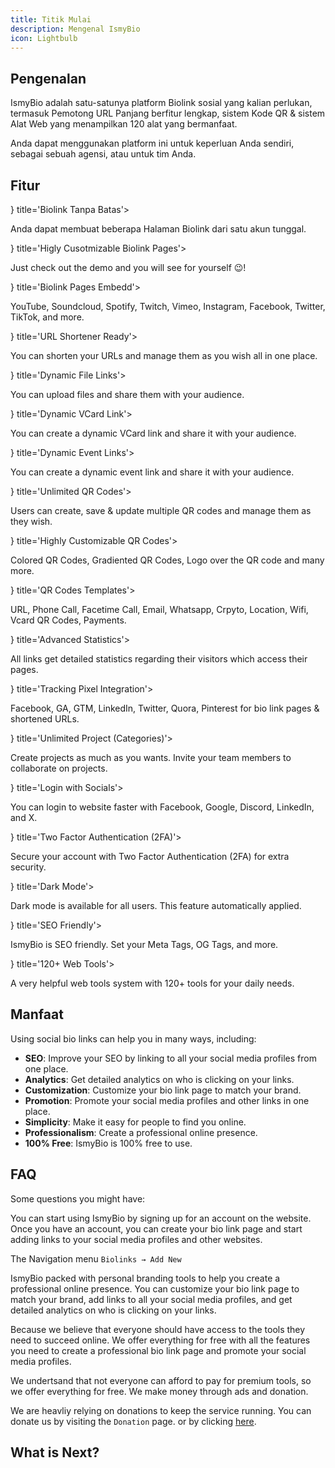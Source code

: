 ```yaml
---
title: Titik Mulai
description: Mengenal IsmyBio
icon: Lightbulb
---
```



## Pengenalan

IsmyBio adalah satu-satunya platform Biolink sosial yang kalian perlukan, termasuk Pemotong URL Panjang berfitur lengkap, sistem Kode QR & sistem Alat Web yang menampilkan 120 alat yang bermanfaat.

Anda dapat menggunakan platform ini untuk keperluan Anda sendiri, sebagai sebuah agensi, atau untuk tim Anda.

## Fitur

<Cards>
<Card icon={<LucideInfinity className="text-purple-400" />} title='Biolink Tanpa Batas'>

Anda dapat membuat beberapa Halaman Biolink dari satu akun tunggal.

</Card>
<Card icon={<PaintbrushIcon className="text-purple-400" />} title='Higly Cusotmizable Biolink Pages'>

Just check out the demo and you will see for yourself 😉!

</Card>
<Card icon={<Code2 className="text-purple-400"/>} title='Biolink Pages Embedd'>

YouTube, Soundcloud, Spotify, Twitch, Vimeo, Instagram, Facebook, Twitter, TikTok, and more.

</Card>
<Card icon={<ScissorsIcon className="text-orange-400"/>} title='URL Shortener Ready'>

You can shorten your URLs and manage them as you wish all in one place.

</Card>
<Card icon={<LucideFileUp className="text-green-400" />} title='Dynamic File Links'>

You can upload files and share them with your audience.

</Card>
<Card icon={<LucideIdCard className="text-blue-400" />} title='Dynamic VCard Link'>

You can create a dynamic VCard link and share it with your audience.

</Card>
<Card icon={<LucideCalendarPlus className="text-red-400"/>} title='Dynamic Event Links'>

You can create a dynamic event link and share it with your audience.

</Card>
<Card icon={<QrCodeIcon className="text-purple-400"/>} title='Unlimited QR Codes'>

Users can create, save & update multiple QR codes and manage them as they wish.

</Card>
<Card icon={<PaintbrushIcon className="text-purple-400" />} title='Highly Customizable QR Codes'>

Colored QR Codes, Gradiented QR Codes, Logo over the QR code and many more.

</Card>
<Card icon={<LucideLayoutTemplate className="text-purple-400" />} title='QR Codes Templates'>

URL, Phone Call, Facetime Call, Email, Whatsapp, Crpyto, Location, Wifi, Vcard QR Codes, Payments.

</Card>
<Card icon={<ActivityIcon className="text-red-400"/>} title='Advanced Statistics'>

All links get detailed statistics regarding their visitors which access their pages.

</Card>
<Card icon={<UnplugIcon className="text-blue-400"/>} title='Tracking Pixel Integration'>

Facebook, GA, GTM, LinkedIn, Twitter, Quora, Pinterest for bio link pages & shortened URLs.

</Card>
<Card icon={<FolderCog2 className="text-orange-400" />} title='Unlimited Project (Categories)'>

Create projects as much as you wants. Invite your team members to collaborate on projects.

</Card>
<Card icon={<LucideFacebook className="text-blue-400" />} title='Login with Socials'>

You can login to website faster with Facebook, Google, Discord, LinkedIn, and X.

</Card>
<Card icon={<LucideLock className="text-red-400"/>} title='Two Factor Authentication (2FA)'>

Secure your account with Two Factor Authentication (2FA) for extra security.

</Card>
<Card icon={<MoonStarIcon />} title='Dark Mode'>

Dark mode is available for all users. This feature automatically applied.

</Card>
<Card icon={<ZoomInIcon className="text-yellow-400" />} title='SEO Friendly'>

IsmyBio is SEO friendly. Set your Meta Tags, OG Tags, and more.

</Card>
<Card icon={<WrenchIcon className="text-purple-400" />} title='120+ Web Tools'>

A very helpful web tools system with 120+ tools for your daily needs.

</Card>
</Cards>

## Manfaat

Using social bio links can help you in many ways, including:

- **SEO**: Improve your SEO by linking to all your social media profiles from one place.
- **Analytics**: Get detailed analytics on who is clicking on your links.
- **Customization**: Customize your bio link page to match your brand.
- **Promotion**: Promote your social media profiles and other links in one place.
- **Simplicity**: Make it easy for people to find you online.
- **Professionalism**: Create a professional online presence.
- **100% Free**: IsmyBio is 100% free to use.

## FAQ

Some questions you might have:

<Accordions>

<Accordion title="How can I start using IsmyBio?">

You can start using IsmyBio by signing up for an account on the website. Once you have an account, you can create your bio link page and start adding links to your social media profiles and other websites.

The Navigation menu `Biolinks → Add New`

</Accordion>

<Accordion title="How can IsmyBio Improve my Personal Branding?">

IsmyBio packed with personal branding tools to help you create a professional online presence. You can customize your bio link page to match your brand, add links to all your social media profiles, and get detailed analytics on who is clicking on your links.

</Accordion>

<Accordion title="Why IsmyBio 100% Free?">

Because we believe that everyone should have access to the tools they need to succeed online. We offer everything for free with all the features you need to create a professional bio link page and promote your social media profiles.

</Accordion>

<Accordion title="How IsmyBio is Free?">

We undertsand that not everyone can afford to pay for premium tools, so we offer everything for free. We make money through ads and donation.

We are heavliy relying on donations to keep the service running. You can donate us by visiting the `Donation` page. or by clicking [here](https://app.midtrans.com/payment-links/ardeanbimasaputra).

</Accordion>

</Accordions>

## What is Next?

<Cards>
  <Card title="About the Author" href="/docs/author" />
  <Card title="About Ardean Studio" href="https://ardeanstudio.com" target="_blank" />
</Cards>
